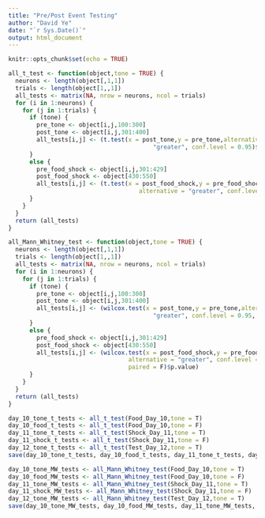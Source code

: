 ```yaml
---
title: "Pre/Post Event Testing"
author: "David Ye"
date: "`r Sys.Date()`"
output: html_document
---
```


```r
knitr::opts_chunk$set(echo = TRUE)
```

```r
all_t_test <- function(object,tone = TRUE) {
  neurons <- length(object[,1,1])
  trials <- length(object[1,,1])
  all_tests <- matrix(NA, nrow = neurons, ncol = trials)
  for (i in 1:neurons) {
    for (j in 1:trials) {
      if (tone) {
        pre_tone <- object[i,j,100:300]
        post_tone <- object[i,j,301:400]
        all_tests[i,j] <- (t.test(x = post_tone,y = pre_tone,alternative =
                                         "greater", conf.level = 0.95)$p.value)
      }
      else {
        pre_food_shock <- object[i,j,301:429]
        post_food_shock <- object[430:550]
        all_tests[i,j] <- (t.test(x = post_food_shock,y = pre_food_shock,
                                     alternative = "greater", conf.level = 0.95)$p.value)
      }
    }
  }
  return (all_tests)
}
```

```r
all_Mann_Whitney_test <- function(object,tone = TRUE) {
  neurons <- length(object[,1,1])
  trials <- length(object[1,,1])
  all_tests <- matrix(NA, nrow = neurons, ncol = trials)
  for (i in 1:neurons) {
    for (j in 1:trials) {
      if (tone) {
        pre_tone <- object[i,j,100:300]
        post_tone <- object[i,j,301:400]
        all_tests[i,j] <- (wilcox.test(x = post_tone,y = pre_tone,alternative =
                                         "greater", conf.level = 0.95, paired = F)$p.value)
      }
      else {
        pre_food_shock <- object[i,j,301:429]
        post_food_shock <- object[430:550]
        all_tests[i,j] <- (wilcox.test(x = post_food_shock,y = pre_food_shock,
                                  alternative = "greater", conf.level = 0.95,
                                  paired = F)$p.value)
      }
    }
  }
  return (all_tests)
}
```

```r
day_10_tone_t_tests <- all_t_test(Food_Day_10,tone = T)
day_10_food_t_tests <- all_t_test(Food_Day_10,tone = F)
day_11_tone_t_tests <- all_t_test(Shock_Day_11,tone = T)
day_11_shock_t_tests <- all_t_test(Shock_Day_11,tone = F)
day_12_tone_t_tests <- all_t_test(Test_Day_12,tone = T)
save(day_10_tone_t_tests, day_10_food_t_tests, day_11_tone_t_tests, day_11_shock_t_tests, day_12_tone_t_tests,file = "t_test.RData")
```

```r
day_10_tone_MW_tests <- all_Mann_Whitney_test(Food_Day_10,tone = T)
day_10_food_MW_tests <- all_Mann_Whitney_test(Food_Day_10,tone = F)
day_11_tone_MW_tests <- all_Mann_Whitney_test(Shock_Day_11,tone = T)
day_11_shock_MW_tests <- all_Mann_Whitney_test(Shock_Day_11,tone = F)
day_12_tone_MW_tests <- all_Mann_Whitney_test(Test_Day_12,tone = T)
save(day_10_tone_MW_tests, day_10_food_MW_tests, day_11_tone_MW_tests, day_11_shock_MW_tests, day_12_tone_MW_tests,file = "MW_test.RData")
```
